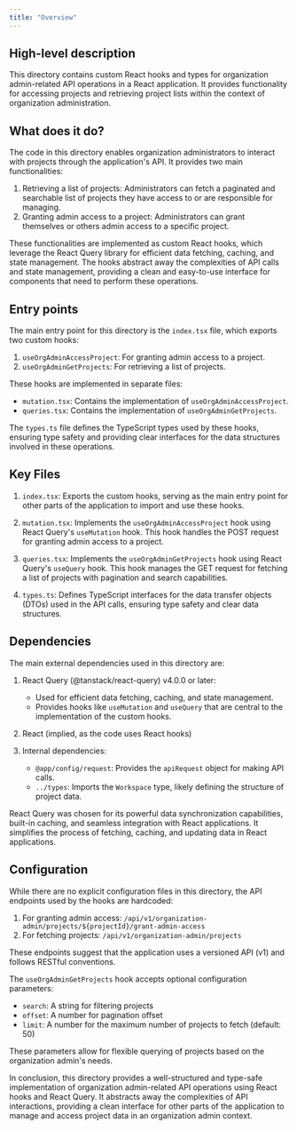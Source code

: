 ```yaml
---
title: "Overview"
---
```


## High-level description
This directory contains custom React hooks and types for organization admin-related API operations in a React application. It provides functionality for accessing projects and retrieving project lists within the context of organization administration.

## What does it do?
The code in this directory enables organization administrators to interact with projects through the application's API. It provides two main functionalities:

1. Retrieving a list of projects: Administrators can fetch a paginated and searchable list of projects they have access to or are responsible for managing.
2. Granting admin access to a project: Administrators can grant themselves or others admin access to a specific project.

These functionalities are implemented as custom React hooks, which leverage the React Query library for efficient data fetching, caching, and state management. The hooks abstract away the complexities of API calls and state management, providing a clean and easy-to-use interface for components that need to perform these operations.

## Entry points
The main entry point for this directory is the `index.tsx` file, which exports two custom hooks:

1. `useOrgAdminAccessProject`: For granting admin access to a project.
2. `useOrgAdminGetProjects`: For retrieving a list of projects.

These hooks are implemented in separate files:

- `mutation.tsx`: Contains the implementation of `useOrgAdminAccessProject`.
- `queries.tsx`: Contains the implementation of `useOrgAdminGetProjects`.

The `types.ts` file defines the TypeScript types used by these hooks, ensuring type safety and providing clear interfaces for the data structures involved in these operations.

## Key Files
1. `index.tsx`: Exports the custom hooks, serving as the main entry point for other parts of the application to import and use these hooks.

2. `mutation.tsx`: Implements the `useOrgAdminAccessProject` hook using React Query's `useMutation` hook. This hook handles the POST request for granting admin access to a project.

3. `queries.tsx`: Implements the `useOrgAdminGetProjects` hook using React Query's `useQuery` hook. This hook manages the GET request for fetching a list of projects with pagination and search capabilities.

4. `types.ts`: Defines TypeScript interfaces for the data transfer objects (DTOs) used in the API calls, ensuring type safety and clear data structures.

## Dependencies
The main external dependencies used in this directory are:

1. React Query (@tanstack/react-query) v4.0.0 or later:
   - Used for efficient data fetching, caching, and state management.
   - Provides hooks like `useMutation` and `useQuery` that are central to the implementation of the custom hooks.

2. React (implied, as the code uses React hooks)

3. Internal dependencies:
   - `@app/config/request`: Provides the `apiRequest` object for making API calls.
   - `../types`: Imports the `Workspace` type, likely defining the structure of project data.

React Query was chosen for its powerful data synchronization capabilities, built-in caching, and seamless integration with React applications. It simplifies the process of fetching, caching, and updating data in React applications.

## Configuration
While there are no explicit configuration files in this directory, the API endpoints used by the hooks are hardcoded:

1. For granting admin access: `/api/v1/organization-admin/projects/${projectId}/grant-admin-access`
2. For fetching projects: `/api/v1/organization-admin/projects`

These endpoints suggest that the application uses a versioned API (v1) and follows RESTful conventions.

The `useOrgAdminGetProjects` hook accepts optional configuration parameters:

- `search`: A string for filtering projects
- `offset`: A number for pagination offset
- `limit`: A number for the maximum number of projects to fetch (default: 50)

These parameters allow for flexible querying of projects based on the organization admin's needs.

In conclusion, this directory provides a well-structured and type-safe implementation of organization admin-related API operations using React hooks and React Query. It abstracts away the complexities of API interactions, providing a clean interface for other parts of the application to manage and access project data in an organization admin context.